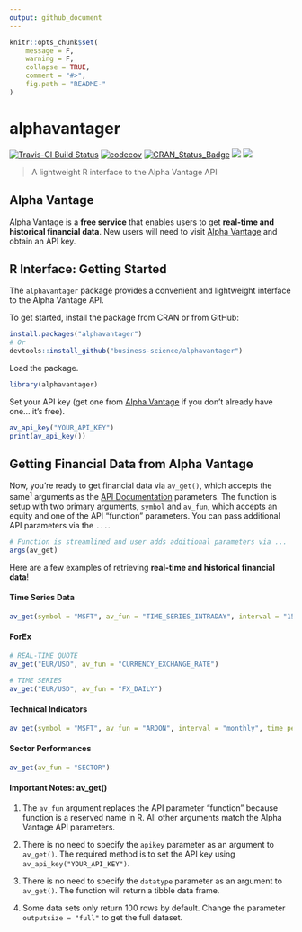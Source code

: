 ```yaml
---
output: github_document
---
```


<!-- README.md is generated from README.Rmd. Please edit that file -->

```r
knitr::opts_chunk$set(
    message = F, 
    warning = F,
    collapse = TRUE,
    comment = "#>",
    fig.path = "README-"
)
```




# alphavantager

[![Travis-CI Build Status](https://travis-ci.org/business-science/alphavantager.svg?branch=master)](https://travis-ci.org/business-science/alphavantager.svg?branch=master)
[![codecov](https://codecov.io/gh/business-science/alphavantager/branch/master/graph/badge.svg)](https://codecov.io/gh/business-science/alphavantager)
[![CRAN_Status_Badge](http://www.r-pkg.org/badges/version/alphavantager)](https://cran.r-project.org/package=alphavantager)
![](http://cranlogs.r-pkg.org/badges/alphavantager?color=brightgreen)
![](http://cranlogs.r-pkg.org/badges/grand-total/alphavantager?color=brightgreen)

<!-- <img src="tools/logo.png" width="147" height="170" align="right" /> -->

> A lightweight R interface to the Alpha Vantage API

## Alpha Vantage

Alpha Vantage is a __free service__ that enables users to get __real-time and historical financial data__. New users will need to visit [Alpha Vantage](https://www.alphavantage.co/) and obtain an API key. 

## R Interface: Getting Started

The `alphavantager` package provides a convenient and lightweight interface to the Alpha Vantage API. 

To get started, install the package from CRAN or from GitHub:

```r
install.packages("alphavantager")
# Or
devtools::install_github("business-science/alphavantager")
```

Load the package.

```r
library(alphavantager)
```


Set your API key (get one from [Alpha Vantage](https://www.alphavantage.co/) if you don't already have one... it's free).

```r
av_api_key("YOUR_API_KEY")
print(av_api_key())
```

## Getting Financial Data from Alpha Vantage

Now, you're ready to get financial data via `av_get()`, which accepts the same<sup>1</sup> arguments as the [API Documentation](https://www.alphavantage.co/documentation/) parameters. The function is setup with two primary arguments, `symbol` and `av_fun`, which accepts an equity and one of the API "function" parameters. You can pass additional API parameters via the `...`.

```r
# Function is streamlined and user adds additional parameters via ... 
args(av_get)
```

Here are a few examples of retrieving __real-time and historical financial data__!

#### Time Series Data

```r
av_get(symbol = "MSFT", av_fun = "TIME_SERIES_INTRADAY", interval = "15min")
```

#### ForEx

```r
# REAL-TIME QUOTE
av_get("EUR/USD", av_fun = "CURRENCY_EXCHANGE_RATE")
```

```r
# TIME SERIES
av_get("EUR/USD", av_fun = "FX_DAILY")
```



#### Technical Indicators

```r
av_get(symbol = "MSFT", av_fun = "AROON", interval = "monthly", time_period = 60)
```

#### Sector Performances

```r
av_get(av_fun = "SECTOR")
```


#### Important Notes: av_get()

1. The `av_fun` argument replaces the API parameter "function" because function is a reserved name in R. All other arguments match the Alpha Vantage API parameters.

2. There is no need to specify the `apikey` parameter as an argument to `av_get()`. The required method is to set the API key using `av_api_key("YOUR_API_KEY")`.

3. There is no need to specify the `datatype` parameter as an argument to `av_get()`. The function will return a tibble data frame. 

4. Some data sets only return 100 rows by default. Change the parameter `outputsize = "full"` to get the full dataset.
